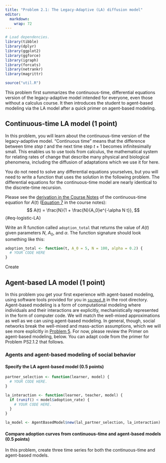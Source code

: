 ```yaml
---
title: "Problem 2.1: The Legacy-Adaptive (LA) diffusion model"
editor: 
  markdown: 
    wrap: 72
---
```


```r

# Load dependencies.
library(tibble)
library(dplyr)
library(ggplot2)
library(ggforce)
library(igraph)
library(forcats)
library(netrankr)
library(magrittr)

source("util.R")
```

This problem first summarizes the continuous-time, differential
equations version of the legacy-adaptive model intended for everyone,
even those without a calculus course. It then introduces the student to
agent-based modeling via the LA model after a quick primer on
agent-based modeling.

## Continuous-time LA model (1 point)

In this problem, you will learn about the continuous-time version of the
legacy-adaptive model. "Continuous time" means that the difference
between time *step* $t$ and the next time step $t+1$ becomes
infinitesimally small. This enables us to use tools from calculus, the
mathematical system for relating rates of change that describe many
physical and biological phenomena, including the diffusion of
adaptations which we use it for here.

You do not need to solve any differential equations yourselves, but you
will need to write a function that uses the solution in the following
problem. The differential equations for the continuous-time model are
nearly identical to the discrete-time recursion.

Please see the [derivation in the Course
Notes](https://mt.digital/teaching/CSS4S/notes/#legacy-adapt) of the
continuous-time equation for $A(t)$ ([Equation
7](https://mt.digital/teaching/CSS4S/notes/#eq-logistic-LA) in the
course notes): $$
A(t) = \frac{N}{1 + \frac{N}{A_0}e^{-\alpha N t}},
$$ {#eq-logistic-LA}

Write an R function called `adoption_total` that returns the value of
$A(t)$ given parameters $N$, $A_0$, and $\alpha$. The function signature
should look something like this:

```r
adoption_total <- function(t, A_0 = 5, N = 100, alpha = 0.2) {
  # YOUR CODE HERE
}
```

Create

## Agent-based LA model (1 point)

In this problem you get your first experience with agent-based modeling,
using software tools provided for you in [`socmod.R`](../socmod.R) in
the root directory. Agent-based modeling is a form of computational
modeling where individuals and their interactions are explicitly,
mechanistically represented in the form of computer code. We will match
the well-mixed approximations as well as we can using agent-based
modeling. In general, though, social networks break the well-mixed and
mass-action assumptions, which we will see more explicitly in [Problem
5](5_AdoptionProbabilities.html). For now, please review the Primer on
agent-based modeling, below. You can adapt code from the primer for
Problem PS2.1.2 that follows.

### Agents and agent-based modeling of social behavior

#### Specify the LA agent-based model (0.5 points)

```r
partner_selection <- function(learner, model) {
  # YOUR CODE HERE.
}

la_interaction <- function(learner, teacher, model) {
  if (runif() < model$adoption_rate) {
    # YOUR CODE HERE.
  }
}

la_model <- AgentBasedModel$new(lal_partner_selection, la_interaction)
```

#### Compare adoption curves from continuous-time and agent-based models (0.5 points)

In this problem, create three time series for both the continuous-time
and agent-based models.
